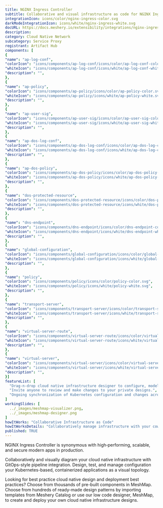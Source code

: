 ```yaml
---
title: NGINX Ingress Controller
subtitle: Collaborative and visual infrastructure as code for NGINX Ingress Controller
integrationIcon: icons/color/nginx-ingress-color.svg
darkModeIntegrationIcon: icons/white/nginx-ingress-white.svg
docURL: https://docs.meshery.io/extensibility/integrations/nginx-ingress
description: 
category: Cloud Native Network
subcategory: Service Proxy
registrant: Artifact Hub
components: [
{
"name": "ap-log-conf",
"colorIcon": "icons/components/ap-log-conf/icons/color/ap-log-conf-color.svg",
"whiteIcon": "icons/components/ap-log-conf/icons/white/ap-log-conf-white.svg",
"description": "",
},
{
"name": "ap-policy",
"colorIcon": "icons/components/ap-policy/icons/color/ap-policy-color.svg",
"whiteIcon": "icons/components/ap-policy/icons/white/ap-policy-white.svg",
"description": "",
},
{
"name": "ap-user-sig",
"colorIcon": "icons/components/ap-user-sig/icons/color/ap-user-sig-color.svg",
"whiteIcon": "icons/components/ap-user-sig/icons/white/ap-user-sig-white.svg",
"description": "",
},
{
"name": "ap-dos-log-conf",
"colorIcon": "icons/components/ap-dos-log-conf/icons/color/ap-dos-log-conf-color.svg",
"whiteIcon": "icons/components/ap-dos-log-conf/icons/white/ap-dos-log-conf-white.svg",
"description": "",
},
{
"name": "ap-dos-policy",
"colorIcon": "icons/components/ap-dos-policy/icons/color/ap-dos-policy-color.svg",
"whiteIcon": "icons/components/ap-dos-policy/icons/white/ap-dos-policy-white.svg",
"description": "",
},
{
"name": "dos-protected-resource",
"colorIcon": "icons/components/dos-protected-resource/icons/color/dos-protected-resource-color.svg",
"whiteIcon": "icons/components/dos-protected-resource/icons/white/dos-protected-resource-white.svg",
"description": "",
},
{
"name": "dns-endpoint",
"colorIcon": "icons/components/dns-endpoint/icons/color/dns-endpoint-color.svg",
"whiteIcon": "icons/components/dns-endpoint/icons/white/dns-endpoint-white.svg",
"description": "",
},
{
"name": "global-configuration",
"colorIcon": "icons/components/global-configuration/icons/color/global-configuration-color.svg",
"whiteIcon": "icons/components/global-configuration/icons/white/global-configuration-white.svg",
"description": "",
},
{
"name": "policy",
"colorIcon": "icons/components/policy/icons/color/policy-color.svg",
"whiteIcon": "icons/components/policy/icons/white/policy-white.svg",
"description": "",
},
{
"name": "transport-server",
"colorIcon": "icons/components/transport-server/icons/color/transport-server-color.svg",
"whiteIcon": "icons/components/transport-server/icons/white/transport-server-white.svg",
"description": "",
},
{
"name": "virtual-server-route",
"colorIcon": "icons/components/virtual-server-route/icons/color/virtual-server-route-color.svg",
"whiteIcon": "icons/components/virtual-server-route/icons/white/virtual-server-route-white.svg",
"description": "",
},
{
"name": "virtual-server",
"colorIcon": "icons/components/virtual-server/icons/color/virtual-server-color.svg",
"whiteIcon": "icons/components/virtual-server/icons/white/virtual-server-white.svg",
"description": "",
}]
featureList: [
  "Drag-n-drop cloud native infrastructure designer to configure, model, and deploy your workloads.",
  "Invite anyone to review and make changes to your private designs.",
  "Ongoing synchronization of Kubernetes configuration and changes across any number of clusters."
]
workingSlides: [
  ../_images/meshmap-visualizer.png,
  ../_images/meshmap-designer.png
]
howItWorks: "Collaborative Infrastructure as Code"
howItWorksDetails: "Collaboratively manage infrastructure with your coworkers synchronously sharing the same designs."
published: TRUE
---
```

<p>
NGINX Ingress Controller is synonymous with high‑performing, scalable, and secure modern apps in production.
</p>
<p>
    Collaboratively and visually diagram your cloud native infrastructure with GitOps-style pipeline integration. Design, test, and manage configuration your Kubernetes-based, containerized applications as a visual topology.
</p>
<p>
    Looking for best practice cloud native design and deployment best practices? Choose from thousands of pre-built components in MeshMap. Choose from hundreds of ready-made design patterns by importing templates from Meshery Catalog or use our low code designer, MeshMap, to create and deploy your own cloud native infrastructure designs.
</p>
